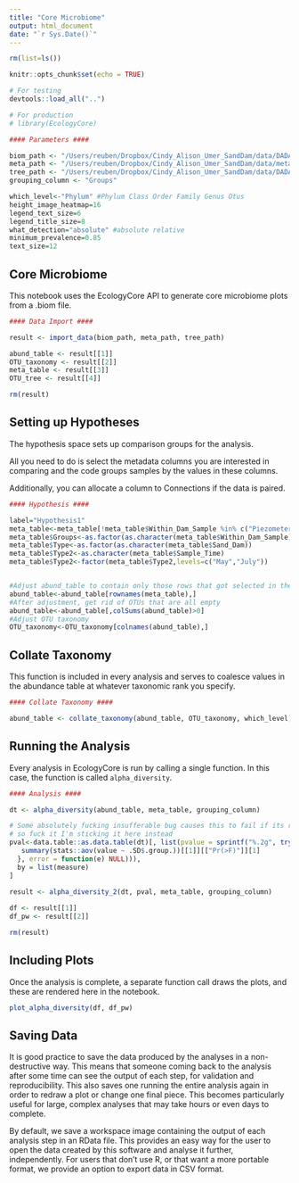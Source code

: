 ```yaml
---
title: "Core Microbiome"
output: html_document
date: "`r Sys.Date()`"
---
```


```r
rm(list=ls())

knitr::opts_chunk$set(echo = TRUE)

# For testing
devtools::load_all("..")

# For production
# library(EcologyCore)
```

```r
#### Parameters ####

biom_path <- "/Users/reuben/Dropbox/Cindy_Alison_Umer_SandDam/data/DADA2/feature_w_tax.biom"
meta_path <- "/Users/reuben/Dropbox/Cindy_Alison_Umer_SandDam/data/meta_table.csv"
tree_path <- "/Users/reuben/Dropbox/Cindy_Alison_Umer_SandDam/data/DADA2/tree.nwk"
grouping_column <- "Groups"

which_level<-"Phylum" #Phylum Class Order Family Genus Otus
height_image_heatmap=16
legend_text_size=6
legend_title_size=8
what_detection="absolute" #absolute relative
minimum_prevalence=0.85
text_size=12

```

## Core Microbiome

This notebook uses the EcologyCore API to generate core microbiome plots from a .biom file.

```r
#### Data Import ####

result <- import_data(biom_path, meta_path, tree_path)

abund_table <- result[[1]]
OTU_taxonomy <- result[[2]]
meta_table <- result[[3]]
OTU_tree <- result[[4]]

rm(result)
```

## Setting up Hypotheses

The hypothesis space sets up comparison groups for the analysis.

All you need to do is select the metadata columns you are interested in comparing and the code groups samples by the values in these columns.

Additionally, you can allocate a column to Connections if the data is paired.

```r
#### Hypothesis ####

label="Hypothesis1"
meta_table<-meta_table[!meta_table$Within_Dam_Sample %in% c("Piezometer"),]
meta_table$Groups<-as.factor(as.character(meta_table$Within_Dam_Sample))
meta_table$Type<-as.factor(as.character(meta_table$Sand_Dam))
meta_table$Type2<-as.character(meta_table$Sample_Time)
meta_table$Type2<-factor(meta_table$Type2,levels=c("May","July"))


#Adjust abund_table to contain only those rows that got selected in the Hypothesis space
abund_table<-abund_table[rownames(meta_table),]
#After adjustment, get rid of OTUs that are all empty
abund_table<-abund_table[,colSums(abund_table)>0]
#Adjust OTU taxonomy
OTU_taxonomy<-OTU_taxonomy[colnames(abund_table),]
```

## Collate Taxonomy

This function is included in every analysis and serves to coalesce values in the abundance table at whatever taxonomic rank you specify.

```r
#### Collate Taxonomy ####

abund_table <- collate_taxonomy(abund_table, OTU_taxonomy, which_level)
```

## Running the Analysis

Every analysis in EcologyCore is run by calling a single function. In this case, the function is called `alpha_diversity`.

```r
#### Analysis ####

dt <- alpha_diversity(abund_table, meta_table, grouping_column)

# Some absolutely fucking insufferable bug causes this to fail if its run in a package
# so fuck it I'm sticking it here instead
pval<-data.table::as.data.table(dt)[, list(pvalue = sprintf("%.2g", tryCatch({
   summary(stats::aov(value ~ .SD$.group.))[[1]][["Pr(>F)"]][1]
  }, error = function(e) NULL))),
  by = list(measure)
]
  
result <- alpha_diversity_2(dt, pval, meta_table, grouping_column)

df <- result[[1]]
df_pw <- result[[2]]

rm(result)
```

## Including Plots

Once the analysis is complete, a separate function call draws the plots, and these are rendered here in the notebook.

```r
plot_alpha_diversity(df, df_pw)
```

## Saving Data

It is good practice to save the data produced by the analyses in a non-destructive way. This means that someone coming back to the analysis after some time can see the output of each step, for validation and reproducibility. This also saves one running the entire analysis again in order to redraw a plot or change one final piece. This becomes particularly useful for large, complex analyses that may take hours or even days to complete.

By default, we save a workspace image containing the output of each analysis step in an RData file. This provides an easy way for the user to open the data created by this software and analyse it further, independently. For users that don't use R, or that want a more portable format, we provide an option to export data in CSV format.

```r

```
